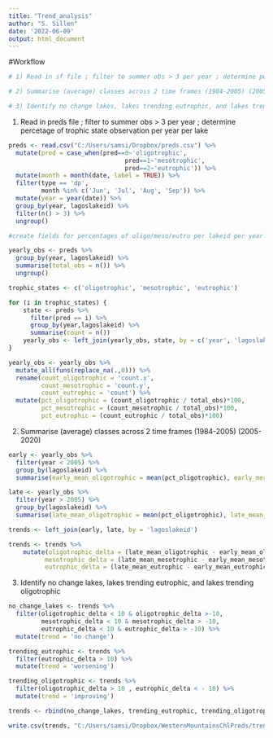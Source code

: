 ```yaml
---
title: "Trend_analysis"
author: "S. Sillen"
date: '2022-06-09'
output: html_document
---
```


#Workflow
```r

# 1) Read in sf file ; filter to summer obs > 3 per year ; determine percetage of trophic state observation per year per lake

# 2) Summarise (average) classes across 2 time frames (1984-2005) (2005-2020)

# 3) Identify no change lakes, lakes trending eutrophic, and lakes trending oligotrophic
```

1) Read in preds file ; filter to summer obs > 3 per year ; determine percetage of trophic state observation per year per lake
```r
preds <- read.csv("C:/Users/samsi/Dropbox/preds.csv") %>%
  mutate(pred = case_when(pred==0~'oligotrophic',
                                pred==1~'mesotrophic',
                                pred==2~'eutrophic')) %>%
  mutate(month = month(date, label = TRUE)) %>%
  filter(type == 'dp',
         month %in% c('Jun', 'Jul', 'Aug', 'Sep')) %>%
  mutate(year = year(date)) %>%
  group_by(year, lagoslakeid) %>%
  filter(n() > 3) %>%
  ungroup()

#create fields for percentages of oligo/meso/eutro per lakeid per year

yearly_obs <- preds %>%
  group_by(year, lagoslakeid) %>%
  summarise(total_obs = n()) %>%
  ungroup()

trophic_states <- c('oligotrophic', 'mesotrophic', 'eutrophic')

for (i in trophic_states) {
    state <- preds %>%
      filter(pred == i) %>%
      group_by(year,lagoslakeid) %>%
      summarise(count = n())
    yearly_obs <- left_join(yearly_obs, state, by = c('year', 'lagoslakeid'))
}

yearly_obs <- yearly_obs %>%
  mutate_all(funs(replace_na(.,0))) %>%
  rename(count_oligotrophic = 'count.x',
         count_mesotrophic = 'count.y',
         count_eutrophic = 'count') %>%
  mutate(pct_oligotrophic = (count_oligotrophic / total_obs)*100,
         pct_mesotrophic = (count_mesotrophic / total_obs)*100,
         pct_eutrophic = (count_eutrophic / total_obs)*100) 
```

2) Summarise (average) classes across 2 time frames (1984-2005) (2005-2020)
```r

early <- yearly_obs %>%
  filter(year < 2005) %>%
  group_by(lagoslakeid) %>%
  summarise(early_mean_oligotrophic = mean(pct_oligotrophic), early_mean_mesotrophic = mean(pct_mesotrophic), early_mean_eutrophic = mean(pct_eutrophic))

late <- yearly_obs %>%
  filter(year > 2005) %>%
  group_by(lagoslakeid) %>%
  summarise(late_mean_oligotrophic = mean(pct_oligotrophic), late_mean_mesotrophic = mean(pct_mesotrophic), late_mean_eutrophic = mean(pct_eutrophic))

trends <- left_join(early, late, by = 'lagoslakeid')

trends <- trends %>%
    mutate(oligotrophic_delta = (late_mean_oligotrophic - early_mean_oligotrophic),
          mesotrophic_delta = (late_mean_mesotrophic - early_mean_mesotrophic),
          eutrophic_delta = (late_mean_eutrophic - early_mean_eutrophic))
```

3) Identify no change lakes, lakes trending eutrophic, and lakes trending oligotrophic
```r

no_change_lakes <- trends %>%
  filter(oligotrophic_delta < 10 & oligotrophic_delta >-10, 
         mesotrophic_delta < 10 & mesotrophic_delta > -10, 
         eutrophic_delta < 10 & eutrophic_delta > -10) %>%
  mutate(trend = 'no change')

trending_eutrophic <- trends %>%
  filter(eutrophic_delta > 10) %>%
  mutate(trend = 'worsening')

trending_oligotrophic <- trends %>%
  filter(oligotrophic_delta > 10 , eutrophic_delta < - 10) %>%
  mutate(trend = 'improving')

trends <- rbind(no_change_lakes, trending_eutrophic, trending_oligotrophic)

write.csv(trends, "C:/Users/samsi/Dropbox/WesternMountainsChlPreds/trends.csv")
```





